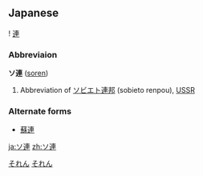 ==Japanese==
{{ja-kanjitab-top}}
! [[連]]
{{ja-kanjitab-bottom}}
===Abbreviaion===
'''ソ連''' ([[soren]])

# Abbreviation of [[ソビエト連邦]] (sobieto renpou), [[USSR]]


===Alternate forms===
*[[蘇連]]

[[Category:Japanese language|それん]]
[[Category:Japanese nouns|それん]]

[[ja:ソ連]]
[[zh:ソ連]]